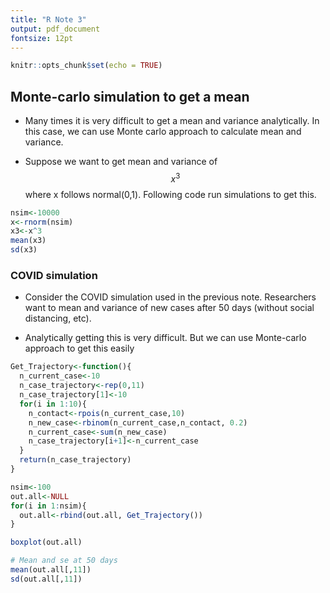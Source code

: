 ---
title: "R Note 3"
output: pdf_document
fontsize: 12pt
---

```{r setup, include=FALSE}
knitr::opts_chunk$set(echo = TRUE)
```

## Monte-carlo simulation to get a mean
* Many times it is very difficult to get a mean and variance analytically. In this case, we can use Monte carlo approach to calculate mean and variance. 

* Suppose we want to get mean and variance of $$x^3$$ where x follows normal(0,1). Following code run simulations to get this.


```{r e1, echo = TRUE}

nsim<-10000
x<-rnorm(nsim)
x3<-x^3
mean(x3)
sd(x3)

```

### COVID simulation 

* Consider the COVID simulation used in the previous note. Researchers want to mean and variance of new cases after 50 days (without social distancing, etc). 

* Analytically getting this is very difficult. But we can use Monte-carlo approach to get this easily


```{r e2, echo = TRUE}

Get_Trajectory<-function(){
  n_current_case<-10
  n_case_trajectory<-rep(0,11)
  n_case_trajectory[1]<-10
  for(i in 1:10){
    n_contact<-rpois(n_current_case,10)  
    n_new_case<-rbinom(n_current_case,n_contact, 0.2)
    n_current_case<-sum(n_new_case)
    n_case_trajectory[i+1]<-n_current_case
  }
  return(n_case_trajectory)
}

nsim<-100
out.all<-NULL
for(i in 1:nsim){
  out.all<-rbind(out.all, Get_Trajectory())
}

boxplot(out.all)

# Mean and se at 50 days
mean(out.all[,11])
sd(out.all[,11])
```
